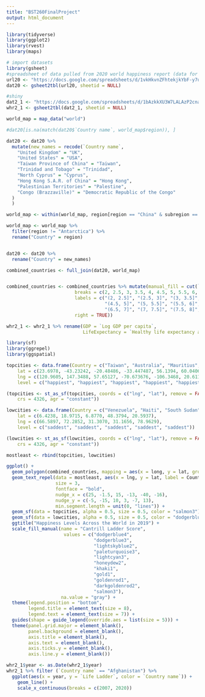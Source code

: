 ```yaml
---
title: "BST260FinalProject"
output: html_document
---
```



```r
library(tidyverse)
library(ggplot2)
library(rvest)
library(maps)
```

```r
# import datasets
library(gsheet)
#spreadsheet of data pulled from 2020 world happiness report (data for figure 2.1 in the report) 
url20 <- "https://docs.google.com/spreadsheets/d/1vkHkvnZFhtekjkYbF-y7uVo4oE36ROaqJx4lxVIkdq4/edit?usp=sharing"
dat20 <- gsheet2tbl(url20, sheetid = NULL)

#shiny
dat2_1 <- "https://docs.google.com/spreadsheets/d/1bAzkkXU3W7LALAzP2cnaahbf-s52kr8GvjJ3pIaK9Cs/edit?usp=sharing"
whr2_1 <- gsheet2tbl(dat2_1, sheetid = NULL)
```



```r
world_map = map_data("world")

#dat20[is.na(match(dat20$`Country name`, world_map$region)), ]

dat20 <- dat20 %>%
  mutate(new_names = recode(`Country name`,
    "United Kingdom" = "UK",
    "United States" = "USA",
    "Taiwan Province of China" = "Taiwan",
    "Trinidad and Tobago" = "Trinidad",
    "North Cyprus" = "Cyprus",
    "Hong Kong S.A.R. of China" = "Hong Kong",
    "Palestinian Territories" = "Palestine",
    "Congo (Brazzaville)" = "Democratic Republic of the Congo"
  )
  )

world_map <- within(world_map, region[region == "China" & subregion == "Hong Kong"] <- "Hong Kong")

world_map <- world_map %>%
  filter(region != "Antarctica") %>% 
  rename("Country" = region)


dat20 <- dat20 %>%
  rename("Country" = new_names)

combined_countries <- full_join(dat20, world_map)


combined_countries <- combined_countries %>% mutate(manual_fill = cut(`Ladder score`, 
                         breaks = c(2, 2.5, 3, 3.5, 4, 4.5, 5, 5.5, 6, 6.5, 7, 7.5, 8, Inf),
                         labels = c("(2, 2.5]", "(2.5, 3]", "(3, 3.5]", "(3.5, 4]", "(4, 4.5]",
                                    "(4.5, 5]", "(5, 5.5]", "(5.5, 6]", "(6, 6.5]", 
                                    "(6.5, 7]", "(7, 7.5]", "(7.5, 8]", ">8"), 
                         right = TRUE))
```
```r
whr2_1 <- whr2_1 %>% rename(GDP = `Log GDP per capita`,
                            LifeExpectancy = `Healthy life expectancy at birth`)
```


```r
library(sf)
library(ggrepel)
library(ggspatial)

topcities <- data.frame(Country = c("Taiwan", "Australia", "Mauritius", "Chile", "Canada", "Finland"), 
    lat = c(23.6978, -43.23242, -20.48486, -33.447487, 56.1394, 60.04068), 
    lng = c(120.9605, 147.3488, 57.65127, -70.673676, -106.3468, 20.61133),
    level = c("happiest", "happiest", "happiest", "happiest", "happiest", "happiest"))

(topcities <- st_as_sf(topcities, coords = c("lng", "lat"), remove = FALSE, 
    crs = 4326, agr = "constant"))

lowcities <- data.frame(Country = c("Venezuela", "Haiti", "South Sudan", "Ukraine", "India"), 
    lat = c(6.4238, 18.9715, 6.8770, 48.3794, 20.5937), 
    lng = c(66.5897, 72.2852, 31.3070, 31.1656, 78.9629),
    level = c("saddest", "saddest", "saddest", "saddest", "saddest"))

(lowcities <- st_as_sf(lowcities, coords = c("lng", "lat"), remove = FALSE, 
    crs = 4326, agr = "constant"))

mostleast <- rbind(topcities, lowcities)

ggplot() +
  geom_polygon(combined_countries, mapping = aes(x = long, y = lat, group = group, fill = manual_fill)) +
  geom_text_repel(data = mostleast, aes(x = lng, y = lat, label = Country, color = level), 
                  size = 3,
                  fontface = "bold",
                  nudge_x = c(25, -1.5, 15, -13, -40, -16),
                  nudge_y = c(-5, -15, 10, 3, -7, 13),
                  min.segment.length = unit(0, "lines")) +
  geom_sf(data = topcities, alpha = 0.5, size = 0.5, color = "salmon3") +
  geom_sf(data = lowcities, alpha = 0.5, size = 0.5, color = "dodgerblue4") +
  ggtitle("Happiness Levels Across the World in 2019") +
  scale_fill_manual(name = "Cantrill Ladder Score", 
                     values = c("dodgerblue4",
                                "dodgerblue3", 
                                "lightskyblue2",
                                "paleturquoise3",
                                "lightcyan3",
                                "honeydew2",
                                "khaki1",
                                "gold1",
                                "goldenrod1",
                                "darkgoldenrod2",
                                "salmon3"),
                    na.value = "gray") +
  theme(legend.position = "bottom",
        legend.title = element_text(size = 8),
        legend.text = element_text(size = 7)) +
  guides(shape = guide_legend(override.aes = list(size = 5))) +
  theme(panel.grid.major = element_blank(), 
        panel.background = element_blank(),
        axis.title = element_blank(), 
        axis.text = element_blank(),
        axis.ticks.y = element_blank(),
        axis.line.y = element_blank())
```


```r
whr2_1$year <- as.Date(whr2_1$year)
whr2_1 %>% filter (`Country name` == "Afghanistan") %>% 
  ggplot(aes(x = year, y = `Life Ladder`, color = `Country name`)) +
    geom_line() +
    scale_x_continuous(breaks = c(2007, 2020))
```


